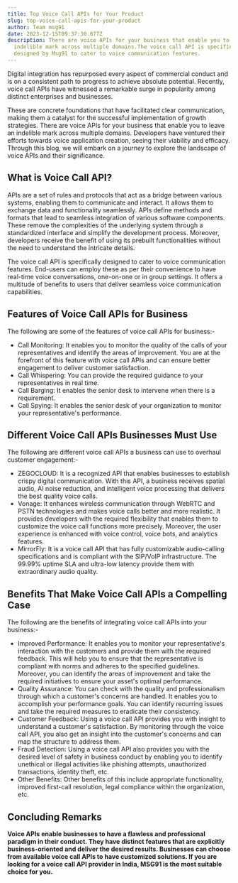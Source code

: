 ```yaml
---
title: Top Voice Call APIs for Your Product
slug: top-voice-call-apis-for-your-product
author: Team msg91
date: 2023-12-15T09:37:30.077Z
description: There are voice APIs for your business that enable you to leave an
  indelible mark across multiple domains.The voice call API is specifically
  designed by Msg91 to cater to voice communication features.
---
```

Digital integration has repurposed every aspect of commercial conduct and is on a consistent path to progress to achieve absolute potential. Recently, voice call APIs have witnessed a remarkable surge in popularity among distinct enterprises and businesses. 

These are concrete foundations that have facilitated clear communication, making them a catalyst for the successful implementation of growth strategies. There are voice APIs for your business that enable you to leave an indelible mark across multiple domains. Developers have ventured their efforts towards voice application creation, seeing their viability and efficacy. Through this blog, we will embark on a journey to explore the landscape of voice APIs and their significance. 

## What is Voice Call API?

APIs are a set of rules and protocols that act as a bridge between various systems, enabling them to communicate and interact. It allows them to exchange data and functionality seamlessly. APIs define methods and formats that lead to seamless integration of various software components. These remove the complexities of the underlying system through a standardized interface and simplify the development process. Moreover, developers receive the benefit of using its prebuilt functionalities without the need to understand the intricate details. 

The voice call API is specifically designed to cater to voice communication features. End-users can employ these as per their convenience to have real-time voice conversations, one-on-one or in group settings. It offers a multitude of benefits to users that deliver seamless voice communication capabilities. 

## Features of Voice Call APIs for Business

The following are some of the features of voice call APIs for business:-

* Call Monitoring: It enables you to monitor the quality of the calls of your representatives and identify the areas of improvement. You are at the forefront of this feature with voice call APIs and can ensure better engagement to deliver customer satisfaction. 
* Call Whispering: You can provide the required guidance to your representatives in real time. 
* Call Barging: It enables the senior desk to intervene when there is a requirement. 
* Call Spying: It enables the senior desk of your organization to monitor your representative's performance. 

## Different Voice Call APIs Businesses Must Use

The following are different voice call APIs a business can use to overhaul customer engagement:-

* ZEGOCLOUD: It is a recognized API that enables businesses to establish crispy digital communication. With this API, a business receives spatial audio, AI noise reduction, and intelligent voice processing that delivers the best quality voice calls. 
* Vonage: It enhances wireless communication through WebRTC and PSTN technologies and makes voice calls better and more realistic. It provides developers with the required flexibility that enables them to customize the voice call functions more precisely. Moreover, the user experience is enhanced with voice control, voice bots, and analytics features. 
* MirrorFly: It is a voice call API that has fully customizable audio-calling specifications and is compliant with the SIP/VoIP infrastructure. The 99.99% uptime SLA and ultra-low latency provide them with extraordinary audio quality. 

## Benefits That Make Voice Call APIs a Compelling Case

The following are the benefits of integrating voice call APIs into your business:- 

* Improved Performance: It enables you to monitor your representative's interaction with the customers and provide them with the required feedback. This will help you to ensure that the representative is compliant with norms and adheres to the specified guidelines. Moreover, you can identify the areas of improvement and take the required initiatives to ensure your asset's optimal performance. 
* Quality Assurance: You can check with the quality and professionalism through which a customer's concerns are handled. It enables you to accomplish your performance goals. You can identify recurring issues and take the required measures to eradicate their consistency. 
* Customer Feedback: Using a voice call API provides you with insight to understand a customer's satisfaction. By monitoring through the voice call API, you also get an insight into the customer's concerns and can map the structure to address them. 
* Fraud Detection: Using a voice call API also provides you with the desired level of safety in business conduct by enabling you to identify unethical or illegal activities like phishing attempts, unauthorized transactions, identity theft, etc. 
* Other Benefits: Other benefits of this include appropriate functionality, improved first-call resolution, legal compliance within the organization, etc. 

## Concluding Remarks

**Voice APIs enable businesses to have a flawless and professional paradigm in their conduct. They have distinct features that are explicitly business-oriented and deliver the desired results. Businesses can choose from available voice call APIs to have customized solutions. If you are looking for a voice call API provider in India, MSG91 is the most suitable choice for you.**
